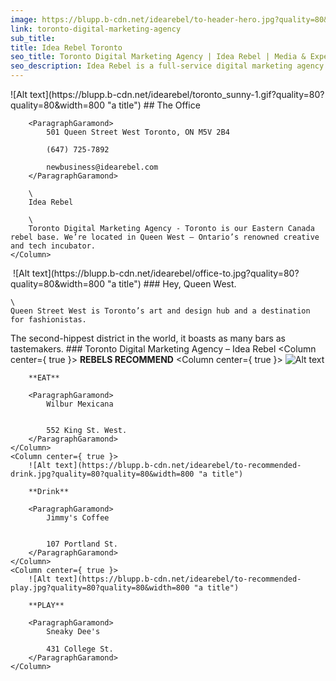 ```yaml
---
image: https://blupp.b-cdn.net/idearebel/to-header-hero.jpg?quality=80&width=800
link: toronto-digital-marketing-agency
sub_title:
title: Idea Rebel Toronto
seo_title: Toronto Digital Marketing Agency | Idea Rebel | Media & Experiences
seo_description: Idea Rebel is a full-service digital marketing agency in Toronto offering media buying & strategy, digital experiences, marketing campaigns
---
```


<Column2>
    <Column>
        ![Alt text](https://blupp.b-cdn.net/idearebel/toronto_sunny-1.gif?quality=80?quality=80&width=800 "a title")
    </Column>
    <Column>
        ## The Office

        <ParagraphGaramond>
            501 Queen Street West Toronto, ON M5V 2B4

            (647) 725-7892

            newbusiness@idearebel.com
        </ParagraphGaramond>

        \
        Idea Rebel

        \
        Toronto Digital Marketing Agency - Toronto is our Eastern Canada rebel base. We’re located in Queen West – Ontario’s renowned creative and tech incubator.
    </Column>
</Column2>
<Column>
    <Image>
        ![Alt text](https://blupp.b-cdn.net/idearebel/office-to.jpg?quality=80?quality=80&width=800 "a title")
    </Image>
</Column>
<Column>
    ### Hey, Queen West.

    \
    Queen Street West is Toronto’s art and design hub and a destination for fashionistas.
The second-hippest district in the world, it boasts as many bars as tastemakers.
</Column>
<Column>
    ### Toronto Digital Marketing Agency – Idea Rebel
</Column>
<Column center={ true }>
    **REBELS RECOMMEND**
</Column>
<Column3>
    <Column center={ true }>
        ![Alt text](https://blupp.b-cdn.net/idearebel/to-recommended-eat.jpg?quality=80?quality=80&width=800 "a title")

        **EAT**

        <ParagraphGaramond>
            Wilbur Mexicana
            

            552 King St. West.
        </ParagraphGaramond>
    </Column>
    <Column center={ true }>
        ![Alt text](https://blupp.b-cdn.net/idearebel/to-recommended-drink.jpg?quality=80?quality=80&width=800 "a title")

        **Drink**

        <ParagraphGaramond>
            Jimmy's Coffee
            
            
            107 Portland St.
        </ParagraphGaramond>
    </Column>
    <Column center={ true }>
        ![Alt text](https://blupp.b-cdn.net/idearebel/to-recommended-play.jpg?quality=80?quality=80&width=800 "a title")

        **PLAY**

        <ParagraphGaramond>
            Sneaky Dee's
            
            431 College St.
        </ParagraphGaramond>
    </Column>
</Column3>
